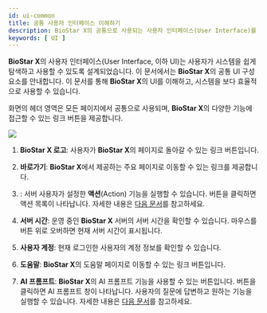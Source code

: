 ```yaml
---
id: ui-common
title: 공통 사용자 인터페이스 이해하기
description: BioStar X의 공통으로 사용되는 사용자 인터페이스(User Interface)를 안내합니다.
keywords: [ UI ]
---
```


**BioStar X**의 사용자 인터페이스(User Interface, 이하 UI)는 사용자가 시스템을 쉽게 탐색하고 사용할 수 있도록 설계되었습니다. 이 문서에서는 **BioStar X**의 공통 UI 구성 요소를 안내합니다. 이 문서를 통해 **BioStar X**의 UI를 이해하고, 시스템을 보다 효율적으로 사용할 수 있습니다.

화면의 헤더 영역은 모든 페이지에서 공통으로 사용되며, **BioStar X**의 다양한 기능에 접근할 수 있는 링크 버튼을 제공합니다.

<Image src='/img/biostarx-header.png' />

<Calloutlists>

1. **BioStar X 로고**: 사용자가 **BioStar X**의 <Cmd sid='shell.header.launcher' /> 페이지로 돌아갈 수 있는 링크 버튼입니다.

1. **바로가기**: **BioStar X**에서 제공하는 주요 페이지로 이동할 수 있는 링크를 제공합니다.

1. <Cmd sid='shell.header.action' />: 서버 사용자가 설정한 **액션**(Action) 기능을 실행할 수 있습니다. 버튼을 클릭하면 액션 목록이 나타납니다. 자세한 내용은 [다음 문서](#)를 참고하세요.

1. <IcSvTime width='26' height='26' /> **서버 시간**: 운영 중인 **BioStar X** 서버의 서버 시간을 확인할 수 있습니다. 마우스를 버튼 위로 오버하면 현재 서버 시간이 표시됩니다.

1. <IcAccout width='26' height='26' /> **사용자 계정**: 현재 로그인한 사용자의 계정 정보를 확인할 수 있습니다.

1. <IcHelp width='26' height='26' /> **도움말**: **BioStar X**의 도움말 페이지로 이동할 수 있는 링크 버튼입니다.

1. <IcAibtn width='26' height='26' /> **AI 프롬프트**: **BioStar X**의 AI 프롬프트 기능을 사용할 수 있는 버튼입니다. 버튼을 클릭하면 AI 프롬프트 창이 나타납니다. 사용자의 질문에 답변하고 원하는 기능을 실행할 수 있습니다. 자세한 내용은 [다음 문서](#)를 참고하세요.

</Calloutlists>